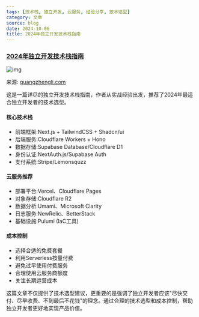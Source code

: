 ```yaml
---
tags: [技术栈, 独立开发, 云服务, 经验分享, 技术选型]
category: 文章
source: blog
date: 2024-10-06
title: 2024年独立开发技术栈指南
---
```


### [2024年独立开发技术栈指南](https://guangzhengli.com/blog/zh/indie-hacker-tech-stack-2024/)

![img](https://img.mengpeng.tech/i/2024/12/05/675195c728217.webp)

来源: [guangzhengli.com](https://guangzhengli.com/blog/zh/indie-hacker-tech-stack-2024/)

这是一篇详尽的独立开发技术栈指南，作者从实战经验出发，推荐了2024年最适合独立开发者的技术选型。

#### 核心技术栈
- 前端框架:Next.js + TailwindCSS + Shadcn/ui
- 后端服务:Cloudflare Workers + Hono
- 数据存储:Supabase Database/Cloudflare D1
- 身份认证:NextAuth.js/Supabase Auth
- 支付系统:Stripe/Lemonsquzz

#### 云服务推荐
- 部署平台:Vercel、Cloudflare Pages
- 对象存储:Cloudflare R2
- 数据分析:Umami、Microsoft Clarity
- 日志服务:NewRelic、BetterStack
- 基础设施:Pulumi (IaC工具)

#### 成本控制
- 选择合适的免费套餐
- 利用Serverless按量付费
- 避免过早使用付费服务
- 合理使用云服务商额度
- 关注长期运营成本

这篇文章不仅提供了技术选型建议，更重要的是强调了独立开发者应该"尽快交付、尽早收费、不到最后不花钱"的理念。通过合理的技术选型和成本控制，帮助独立开发者更好地实现产品价值。 